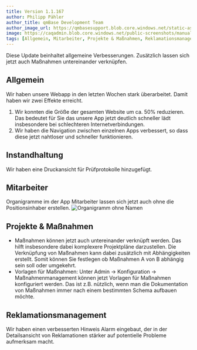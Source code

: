 ---
title: Version 1.1.167
author: Philipp Pähler
author_title: qmBase Development Team
author_image_url: https://qmbasesupport.blob.core.windows.net/static-assets/img/persons/paehler_round.png
image: https://caqadmin.blob.core.windows.net/public-screenshots/manual-screenshots/Screenshot%202022-03-30%20175213_OrgChartWithoutName.png
tags: [Allgemein, Mitarbeiter, Projekte & Maßnahmen, Reklamationsmanagement]
---

Diese Update beinhaltet allgemeine Verbesserungen. Zusätzlich lassen sich jetzt auch Maßnahmen untereinander verknüpfen.

<!--truncate-->

## Allgemein

Wir haben unsere Webapp in den letzten Wochen stark überarbeitet. Damit haben wir zwei Effekte erreicht.

1. Wir konnten die Größe der gesamten Website um ca. 50% reduzieren. Das bedeutet für Sie das unsere App jetzt deutlich schneller lädt insbesondere bei schlechteren Internetverbindungen.
2. Wir haben die Navigation zwischen einzelnen Apps verbessert, so dass diese jetzt nahtloser und schneller funktionieren.

## Instandhaltung

Wir haben eine Druckansicht für Prüfprotokolle hinzugefügt.

## Mitarbeiter

Organigramme im der App Mitarbeiter lassen sich jetzt auch ohne die Positionsinhaber erstellen.
![Organigramm ohne Namen](https://caqadmin.blob.core.windows.net/public-screenshots/manual-screenshots/Screenshot%202022-03-30%20175213_OrgChartWithoutName.png)

## Projekte & Maßnahmen

- Maßnahmen können jetzt auch untereinander verknüpft werden. Das hilft insbesondere dabei komplexere Projektpläne darzustellen.
  Die Verknüpfung von Maßnahmen kann dabei zusätzlich mit Abhängigkeiten erstellt. Somit können Sie festlegen ob Maßnahmen A von B abhängig sein soll oder umgekehrt.
- Vorlagen für Maßnahmen: Unter Admin -> Konfiguration -> Maßnahmenmanagement können jetzt Vorlagen für Maßnahmen konfiguriert werden.
  Das ist z.B. nützlich, wenn man die Dokumentation von Maßnahmen immer nach einem bestimmten Schema aufbauen möchte.

## Reklamationsmanagement

Wir haben einen verbesserten Hinweis Alarm eingebaut, der in der Detailsansicht von Reklamationen stärker auf potentielle Probleme aufmerksam macht.
